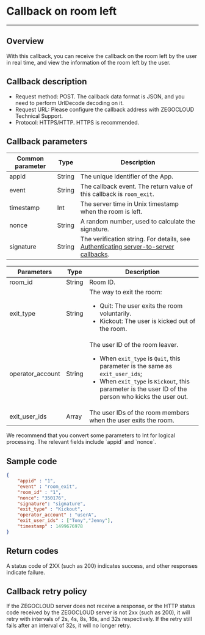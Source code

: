 # Callback on room left

---

## Overview

With this callback, you can receive the callback on the room left by the user in real time, and view the information of the room left by the user.

## Callback description

- Request method: POST.
  <Note title="Note">
  The callback data format is JSON, and you need to perform UrlDecode decoding on it.
  </Note>
- Request URL: Please configure the callback address with ZEGOCLOUD Technical Support.
- Protocol: HTTPS/HTTP. HTTPS is recommended.

## Callback parameters

| Common parameter | Type | Description |
|------|------|------|
| appid | String | The unique identifier of the App. |
| event | String | The callback event. The return value of this callback is `room_exit`. |
| timestamp | Int | The server time in Unix timestamp when the room is left. |
| nonce | String | A random number, used to calculate the signature. |
| signature | String | The verification string. For details, see [Authenticating server-to-server callbacks](../Authenticating%20server-to-server%20callbacks.mdx). |

| Parameters | Type | Description |
|------|------|------|
| room_id | String | Room ID. |
| exit_type | String | The way to exit the room: <ul><li>Quit: The user exits the room voluntarily.</li><li>Kickout: The user is kicked out of the room.</li></ul> |
| operator_account | String | The user ID of the room leaver. <ul><li>When `exit_type` is `Quit`, this parameter is the same as `exit_user_ids`;</li><li>When `exit_type` is `Kickout`, this parameter is the user ID of the person who kicks the user out.</li></ul> |
| exit_user_ids | Array | The user IDs of the room members when the user exits the room. |

<Note title="Note">
We recommend that you convert some parameters to Int for logical processing. The relevant fields include `appid` and `nonce`.
</Note>

## Sample code

```json
{
    "appid" : "1",
    "event" : "room_exit",
    "room_id" : "1",
    "nonce": "350176",
    "signature": "signature",
    "exit_type" : "Kickout",
    "operator_account" : "userA",
    "exit_user_ids" : ["Tony","Jenny"],
    "timestamp" : 1499676978
}
```

## Return codes

A status code of 2XX (such as 200) indicates success, and other responses indicate failure.

## Callback retry policy

If the ZEGOCLOUD server does not receive a response, or the HTTP status code received by the ZEGOCLOUD server is not 2xx (such as 200), it will retry with intervals of 2s, 4s, 8s, 16s, and 32s respectively. If the retry still fails after an interval of 32s, it will no longer retry.